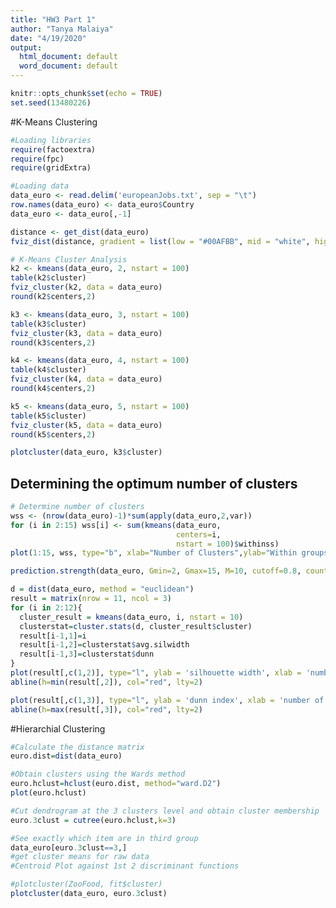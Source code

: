---
title: "HW3 Part 1"
author: "Tanya Malaiya"
date: "4/19/2020"
output:
  html_document: default
  word_document: default
---

```{r setup, include=FALSE}
knitr::opts_chunk$set(echo = TRUE)
set.seed(13480226)
```

#K-Means Clustering

```{r}
#Loading libraries
require(factoextra)
require(fpc)
require(gridExtra)

#Loading data
data_euro <- read.delim('europeanJobs.txt', sep = "\t")
row.names(data_euro) <- data_euro$Country
data_euro <- data_euro[,-1]

distance <- get_dist(data_euro)
fviz_dist(distance, gradient = list(low = "#00AFBB", mid = "white", high = "#FC4E07"))

# K-Means Cluster Analysis
k2 <- kmeans(data_euro, 2, nstart = 100) 
table(k2$cluster)
fviz_cluster(k2, data = data_euro)
round(k2$centers,2)

k3 <- kmeans(data_euro, 3, nstart = 100) 
table(k3$cluster)
fviz_cluster(k3, data = data_euro)
round(k3$centers,2)

k4 <- kmeans(data_euro, 4, nstart = 100) 
table(k4$cluster)
fviz_cluster(k4, data = data_euro)
round(k4$centers,2)

k5 <- kmeans(data_euro, 5, nstart = 100) 
table(k5$cluster)
fviz_cluster(k5, data = data_euro)
round(k5$centers,2)
```

```{r}
plotcluster(data_euro, k3$cluster)
```


## Determining the optimum number of clusters

```{r}
# Determine number of clusters
wss <- (nrow(data_euro)-1)*sum(apply(data_euro,2,var))
for (i in 2:15) wss[i] <- sum(kmeans(data_euro,
                                     centers=i,
                                     nstart = 100)$withinss)
plot(1:15, wss, type="b", xlab="Number of Clusters",ylab="Within groups sum of squares")

prediction.strength(data_euro, Gmin=2, Gmax=15, M=10, cutoff=0.8, count = T)

d = dist(data_euro, method = "euclidean")
result = matrix(nrow = 11, ncol = 3)
for (i in 2:12){
  cluster_result = kmeans(data_euro, i, nstart = 10)
  clusterstat=cluster.stats(d, cluster_result$cluster)
  result[i-1,1]=i
  result[i-1,2]=clusterstat$avg.silwidth
  result[i-1,3]=clusterstat$dunn   
}
plot(result[,c(1,2)], type="l", ylab = 'silhouette width', xlab = 'number of clusters')
abline(h=min(result[,2]), col="red", lty=2)

plot(result[,c(1,3)], type="l", ylab = 'dunn index', xlab = 'number of clusters')
abline(h=max(result[,3]), col="red", lty=2)
```

#Hierarchial Clustering

```{r, warning = F}
#Calculate the distance matrix
euro.dist=dist(data_euro)

#Obtain clusters using the Wards method
euro.hclust=hclust(euro.dist, method="ward.D2")
plot(euro.hclust)

#Cut dendrogram at the 3 clusters level and obtain cluster membership
euro.3clust = cutree(euro.hclust,k=3)

#See exactly which item are in third group
data_euro[euro.3clust==3,]
#get cluster means for raw data
#Centroid Plot against 1st 2 discriminant functions

#plotcluster(ZooFood, fit$cluster)
plotcluster(data_euro, euro.3clust)
```

